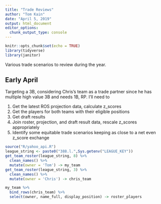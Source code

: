 ```yaml
---
title: "Trade Reviews"
author: "Tom Kain"
date: "April 5, 2019"
output: html_document
editor_options: 
  chunk_output_type: console
---
```


```r
knitr::opts_chunk$set(echo = TRUE)
library(tidyverse)
library(janitor)
```

Various trade scenarios to review during the year.

## Early April
Targeting a 3B, considering Chris's team as a trade partner since he has multiple high value 3B and needs 1B, RP. I'll need to

1. Get the latest ROS projection data, calculate z_scores
2. Get the players for both teams with their eligible positions
3. Get draft results
4. Join roster, projection, and draft result data, rescale z_scores appropriately
5. Identify some equitable trade scenarios keeping as close to a net even z_score exchange

```r
source("R/yahoo_api.R")
league_string <- paste0("388.l.",Sys.getenv("LEAGUE_KEY"))
get_team_roster(league_string, 8) %>% 
  clean_names() %>% 
  mutate(owner = 'Tom') -> my_team
get_team_roster(league_string, 3) %>% 
  clean_names() %>% 
  mutate(owner = 'Chris') -> chris_team

my_team %>% 
  bind_rows(chris_team) %>% 
  select(owner, name_full, display_position) -> roster_players
  
```